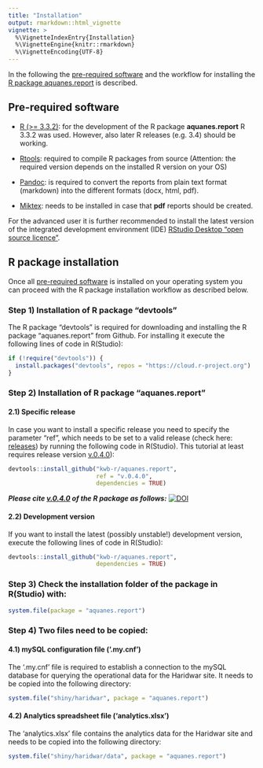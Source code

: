 ---
title: "Installation"
output: rmarkdown::html_vignette
vignette: >
  %\VignetteIndexEntry{Installation}
  %\VignetteEngine{knitr::rmarkdown}
  %\VignetteEncoding{UTF-8}
---

In the following the [pre-required software](#pre-required-software) and the 
workflow for installing the [R package aquanes.report](#r-package-installation) 
is described.


## Pre-required software


- [R (>= 3.3.2)](https://cloud.r-project.org/): for the development of the R 
package **aquanes.report** R 3.3.2 was used. However, also later R releases (e.g. 3.4) should be working.  

- [Rtools](https://cran.rstudio.com/bin/windows/Rtools/): required to compile R packages from source (Attention: the required 
version depends on the installed R version on your OS)

- [Pandoc](http://pandoc.org/installing.html): is required to convert the reports 
from plain text format (markdown) into the different formats (docx, html, pdf). 

- [Miktex](https://miktex.org/download): needs to be installed in case that **pdf** reports should be created.


For the advanced user it is further recommended to install the latest version of 
the integrated development environment (IDE) [RStudio Desktop "open source licence"](https://www.rstudio.com/products/rstudio/download2/#download). 


## R package installation

Once all [pre-required software](#pre-required-software) is installed on your operating system you can proceed with the R package installation workflow as described below.


### Step 1) Installation of R package "devtools" 

The R package "devtools" is required for downloading and installing the R package "aquanes.report" from Github. 
For installing it execute the following lines of code in R(Studio):
```r
if (!require("devtools")) {
  install.packages("devtools", repos = "https://cloud.r-project.org")
}
```

### Step 2) Installation of R package "aquanes.report"
#### 2.1) Specific release 

In case you want to install a specific release you need to specify the 
parameter "ref", which needs to be set to a valid release (check here: [releases](https://github.com/KWB-R/aquanes.report/releases)) by running the following code in R(Studio). This tutorial at least requires release version [v.0.4.0](https://github.com/KWB-R/aquanes.report/releases/tag/v.0.4.0)):
```r
devtools::install_github("kwb-r/aquanes.report", 
                         ref = "v.0.4.0",
                         dependencies = TRUE)
```

***Please cite [v.0.4.0](https://github.com/KWB-R/aquanes.report/releases/tag/v.0.4.0) 
of the R package as follows:*** [![DOI](https://zenodo.org/badge/DOI/10.5281/zenodo.825030.svg)](https://doi.org/10.5281/zenodo.825030)

#### 2.2) Development version

If you want to install the latest (possibly unstable!) development version, 
execute the following lines of code in R(Studio):

```r
devtools::install_github("kwb-r/aquanes.report", 
                         dependencies = TRUE)
```

### Step 3) Check the installation folder of the package in R(Studio) with:
```r
system.file(package = "aquanes.report")
``` 

### Step 4) Two files need to be copied:

#### 4.1) mySQL configuration file ('.my.cnf')

The '.my.cnf' file is required to establish a connection to the mySQL database 
for querying the operational data for the Haridwar site. It needs to be copied into the following directory:
```r
system.file("shiny/haridwar", package = "aquanes.report")
``` 
#### 4.2) Analytics spreadsheet file ('analytics.xlsx')

The 'analytics.xlsx' file contains the analytics data for the Haridwar site and 
needs to be copied into the following directory:

```r
system.file("shiny/haridwar/data", package = "aquanes.report")
```

